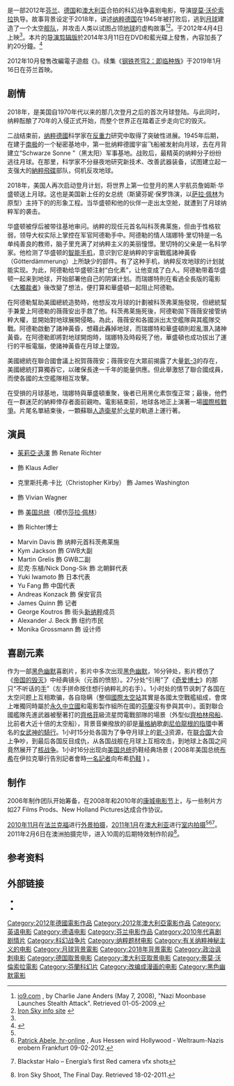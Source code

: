 {{noteTA
|T=zh-hk:鐵幕蒼穹;zh-cn:钢铁苍穹;zh-tw:鋼鐵蒼穹;
|G1=Movie
|G2=Show
|1=zh-hk:鐵幕蒼穹;zh-cn:钢铁苍穹;zh-tw:鋼鐵蒼穹;
}}
{{Infobox film
| name           = 钢铁苍穹
| original_name  = {{lang|en|''Iron Sky''}}
| image          = Iron sky poster.jpg
| caption        = 電影海報
| director       = [[提莫·沃伦索拉|提莫·沃伦索拉]]
| producer       = Tero Kaukomaa<br />Oliver Damian<br />Cathy Overett<br />Mark Overett<br />{{link-en|Samuli Torssonen|Samuli Torssonen}}<br />Matt Pohl<br />James Wenban<br />Sam Horton
| screenplay     = Michael Kalesniko<br />提莫·沃伦索拉
| story          = {{link-en|Johanna Sinisalo|Johanna Sinisalo}}<br />Jarmo Puskala<small> (concept)</small>
| starring       = [[茱莉亞·迭澤|茱莉亞·迭澤]]<br />Christopher Kirby<br />{{link-en|戈茨·奥托|Götz Otto}}<br />{{link-en|Peta Sergeant|Peta Sergeant}}<br />{{link-en|Stephanie Paul|Stephanie Paul}}<br />[[尤杜·奇爾|尤杜·奇爾]]
| music          = {{link-en|萊巴赫 (樂團)|Laibach (band)|萊巴赫}}
| cinematography = Mika Orasmaa
| editing        = Suresh Ayyar
| studio         = Energia Productions
| distributor    = Buena Vista International Finland
| released       = 2012年2月11日 （[[第62届柏林电影节|第62届柏林电影节]]）<br />2012年4月4日 （芬兰）<br />2012年4月5日 （德国）<br />2019年10月4日 （臺灣）
| runtime        = 92分钟
| country        = [[芬兰|芬兰]]<br />[[德国|德国]]<br />[[澳大利亚|澳大利亚]]
| language       = 英语<br />[[德语|德语]]
| budget         = 750萬歐元<ref name="autogenerated1">{{cite web |url=http://www.ironsky.net/site/support/invest/ |title=Invest in Iron Sky : Iron Sky :: Official Movie Site |publisher=Iron Sky |date= |accessdate=2011-04-04 |archive-url=https://web.archive.org/web/20101004005453/http://www.ironsky.net/site/support/invest/ |archive-date=2010-10-04 |dead-url=yes }}</ref>（1000萬美元）
| gross          = 810萬美元
| preceded_by    = 
| followed_by    = 《[[钢铁苍穹2：即临种族|钢铁苍穹2：即临种族]]》
| cn_name        = 钢铁苍穹
| hk_name        = 鐵幕蒼穹
| tw_name        = 鋼鐵蒼穹
}}
{{作品名稱|name=''Iron Sky''|hk=鐵幕蒼穹|tw=鋼鐵蒼穹|equiv-cn=tw}}是一部2012年[[芬兰|芬兰]]、[[德国|德国]]和[[澳大利亚|澳大利亚]]合拍的科幻战争喜剧电影，导演[[提莫·沃伦索拉|提莫·沃伦索拉]]执导。故事背景设定于2018年，讲述[[纳粹德国|纳粹德国]]在1945年被打败后，逃到[[月球|月球]]建造了一个太空[[舰队|舰队]]，并攻击人类以试图占领[[地球|地球]]的虚构故事<ref name=io9>[http://io9.com/387775/nazi-moonbase-launches-stealth-attack io9.com] {{Wayback|url=http://io9.com/387775/nazi-moonbase-launches-stealth-attack |date=20150808003202 }}, by Charlie Jane Anders (May 7, 2008), "Nazi Moonbase Launches Stealth Attack". Retrieved 01-05-2009.</ref><ref name="ironsky1">[http://www.ironsky.net/info.php Iron Sky info site] {{webarchive|url=https://web.archive.org/web/20090114062938/http://www.ironsky.net/info.php |date=2009-01-14 }}</ref>。于2012年4月4日上映<ref name="ironsky1"/>。本片的[[导演剪辑版|导演剪辑版]]於2014年3月11日在DVD和藍光碟上發售，內容加長了約20分鐘。<ref>{{Cite web |url = http://www.psnation.com/2014/03/11/review-iron-sky-directors-cut-blu-raydvd/ |title = Review: Iron Sky: Director's Cut (Blu-ray/DVD) |author = Josh Langford |date = 2014-03-11 |publisher = PS Nation |language = en |access-date = 2016-05-12 |archive-date = 2021-01-21 |archive-url = https://web.archive.org/web/20210121170254/http://www.psnation.com/2014/03/11/review-iron-sky-directors-cut-blu-raydvd/ |dead-url = no }}</ref>

2012年10月發售改編電子遊戲《{{link-en|鋼鐵蒼穹：入侵|Iron Sky: Invasion}}》。续集《[[钢铁苍穹2：即临种族|钢铁苍穹2：即临种族]]》于2019年1月16日在芬兰首映。

== 剧情 ==
2018年，是美国自1970年代以来的那几次登月之后的首次月球登陆。与此同时，纳粹酝酿了70年的入侵正式开始，而整个世界正在踏着正步走向它的毁灭。

二战结束前，[[纳粹德國|纳粹德國]]科学家在[[反重力|反重力]]研究中取得了突破性进展。1945年后期，在建于[[南极|南极]]的一个秘密基地中，第一批纳粹德國宇宙飞船被发射向月球，去在月背建立“Schwarze Sonne ”（黑太阳）军事基地。战败后，最精英的纳粹分子纷纷逃往月球。在那里，科学家不分昼夜地研究新技术、改善武器装备，试图建立起一支强大的[[納粹飛碟|納粹飛碟]]部队，伺机反攻地球。

2018年，美国人再次启动登月计划，将世界上第一位登月的黑人宇航员詹姆斯·华盛顿送上月球。这也是美国新上任的女总统（斯黛芬妮·保罗饰演，以[[萨拉·佩林|萨拉·佩林]]为原型）主持下的的形象工程。当华盛顿和他的伙伴一走出太空舱，就遭到了月球纳粹军的袭击。

华盛顿被俘后被带往基地审问。纳粹的现任元首名叫科茨弗莱施，但由于性格软弱，领导大权实际上掌控在军官阿德勒手中。阿德勒的情人瑞娜特·里切特是一名单纯善良的教师，脑子里充满了对纳粹主义的美丽憧憬。里切特的父亲是一名科学家。他检测了华盛顿的[[智能手机|智能手机]]，意识到它是纳粹的宇宙戰艦諸神黃昏（Götterdämmerung）上所缺少的部件。有了这种手机，纳粹反攻地球的计划就能实现。为此，阿德勒给华盛顿注射“白化素”，让他变成了白人。阿德勒带着华盛顿一起来到地球，开始部署他自己的阴谋计划。而瑞娜特則在看過全長版的電影《[[大獨裁者|大獨裁者]]》後改變了想法，便打算和華盛頓一起阻止阿德勒。

在阿德勒幫助美國總統造勢時，他想反攻月球的計劃被科茨弗莱施發現，但總統幫手兼愛上阿德勒的薇薇安出手救了他。科茨弗莱施死後，阿德勒拋下薇薇安接管纳粹大權，並開始對地球展開侵略。為此，薇薇安和各國派出太空艦隊與其艦隊交戰。阿德勒啟動了諸神黃昏，想藉此轟掉地球，而瑞娜特和華盛頓則趁亂潛入諸神黃昏。在阿德勒即將對地球開炮時，瑞娜特及時殺死了他，華盛頓也成功拔出了運行的平板電腦，使諸神黃昏在月球上墜毀。

美國總統在聯合國會議上祝賀薇薇安；薇薇安在大眾前揭露了大量[[氦-3|氦-3]]的存在，美國總統打算獨吞它，以確保長達一千年的能量供應。但此舉激怒了聯合國成員，而使各國的太空艦隊相互攻擊。

在受損的月球基地，瑞娜特與華盛頓重聚，後者已用黑化素恢復正常；最後，他們在一群迷茫的納粹倖存者面前親吻。電影結束前，地球各地正上演著一場[[第三次世界大戰|國際核戰爭]]。片尾名單結束後，一顆蘇聯[[人造衛星|人造衛星]]於[[火星|火星]]的軌道上運行著。

== 演員 ==
* [[茱莉亞·迭澤|茱莉亞·迭澤]] 飾 Renate Richter
* {{link-en|戈茨·奥托|Götz Otto}} 飾 Klaus Adler
* 克里斯托弗·卡比（Christopher Kirby） 飾 James Washington
* {{link-en|Peta Sergeant|Peta Sergeant}} 飾 Vivian Wagner
* {{link-en|Stephanie Paul|Stephanie Paul}} 飾 [[美国总统|美国总统]]（模仿[[莎拉·佩林|莎拉·佩林]]）
* {{link-en|斯洛·派克内尔|Tilo Prückner}} 飾 Richter博士
* Marvin Davis 飾 纳粹元首科茨弗莱施
* Kym Jackson 飾 GWB大副
* Martin Grelis 飾 GWB二副
* 尼克·东植/Nick Dong-Sik 飾 北朝鲜代表
* Yuki Iwamoto 飾 日本代表
* Yu Fang 飾 中国代表
* Andreas Konzack 飾 保安官员
* James Quinn 飾 记者
* George Koutros 飾 街头[[新纳粹|新纳粹]]成员
* Alexander J. Beck 飾 纽约市民
* Monika Grossmann 飾 设计师

== 喜剧元素 ==
作为一部[[黑色幽默|黑色幽默]]喜剧片，影片中多次出现[[黑色幽默|黑色幽默]]，16分钟处，影片模仿了《[[帝国的毁灭|帝国的毁灭]]》中经典镜头（元首的愤怒）。27分处“引用”了《[[奇爱博士|奇爱博士]]》的那只“不听话的[[手|手]]”（左手拼命按住想行纳粹礼的右手）。1小时处的情节讽刺了各国在太空问题上互相欺骗，各自隐瞒（整個[[國際太空站|國際太空站]]其實是各國太空戰艦組成，會席上唯獨同時屬於[[永久中立國|永久中立國]]和電影製作組所在國的[[芬蘭|芬蘭]]沒有參與其中）。面對聯合國艦隊先進武器被壓著打的[[齊格菲|齊格菲]]級流星閃電戰部隊的場景（外型似[[齊柏林飛船|齊柏林飛船]]、比前者大近十倍的太空船），背景音樂撥放的卻是[[華格納|華格納]]歌劇[[尼伯龍根的指環|尼伯龍根的指環]]中著名的[[女武神的騎行|女武神的騎行]]。1小时15分处各国为了争夺月球上的[[氦-3|氦-3]]资源，在[[联合国|联合国]]大会上争吵，到最后各国反目成仇，从各国战舰在月球上互相攻击，到地球上各国之间竟然展开了[[核战争|核战争]]。1小时16分出现向[[美国总统|美国总统]]扔鞋经典场景 ( 2008年美国总统[[喬治·W·布希|布希]]在伊拉克舉行告別記者會時[[敏達哈·薩伊迪|一名記者]]向布希[[扔鞋|扔鞋]] ) 。

== 制作 ==
2006年制作团队开始筹备，在2008年和2010年的[[康城电影节|康城电影节]]上，与一些制片方如27 Films Prods、New Holland Pictures达成合作协议。

[[2010年11月|2010年11月]]在[[法兰克福|法兰克福]]进行[[外景拍摄|外景拍摄]]，[[2011年1月|2011年1月]]在[[澳大利亚|澳大利亚]]进行[[片場系統|室内拍摄]]<ref name="autogenerated1"/><ref>[http://www.hr-online.de/website/rubriken/kultur/index.jsp?rubrik=5980&key=standard_document_43956185 Patrick Abele, hr-online] {{webarchive|url=https://archive.is/20120904043619/http://www.hr-online.de/website/rubriken/kultur/index.jsp?rubrik=5980&key=standard_document_43956185 |date=2012-09-04 }}, Aus Hessen wird Hollywood - Weltraum-Nazis erobern Frankfurt 09-02-2012.</ref><ref>{{cite web |url=http://blog.starwreck.com/2010/01/05/blackstar-halo-energias-first-red-camera-vfx-shots/ |title=存档副本 |accessdate=2012-10-22 |deadurl=yes |archiveurl=https://web.archive.org/web/20100125083113/http://blog.starwreck.com/2010/01/05/blackstar-halo-energias-first-red-camera-vfx-shots/ |archivedate=2010-01-25 }} Blackstar Halo – Energia’s first Red camera vfx shots</ref>。2011年2月6日在澳洲拍摄完毕，进入10周的后期特效制作阶段<ref>{{cite web |url=http://blog.starwreck.com/2011/02/06/iron-sky-shoot-the-final-day/ |title=存档副本 |accessdate=2011-02-18 |deadurl=yes |archiveurl=https://web.archive.org/web/20110218102422/http://blog.starwreck.com/2011/02/06/iron-sky-shoot-the-final-day/ |archivedate=2011-02-18 }} Iron Sky Shoot, The Final Day. Retrieved 18-02-2011.</ref>。

== 参考资料 ==
{{reflist|30em}}

== 外部链接 ==
* {{Official website|http://www.ironsky.net/}}
* {{IMDb title|1034314|Iron Sky}}

{{DEFAULTSORT:Iron Sky}}
[[Category:2012年德國電影作品|Category:2012年德國電影作品]]
[[Category:2012年澳大利亞電影作品|Category:2012年澳大利亞電影作品]]
[[Category:英语电影|Category:英语电影]]
[[Category:德语电影|Category:德语电影]]
[[Category:芬兰电影作品|Category:芬兰电影作品]]
[[Category:2010年代喜剧剧情片|Category:2010年代喜剧剧情片]]
[[Category:科幻战争片|Category:科幻战争片]]
[[Category:纳粹题材电影|Category:纳粹题材电影]]
[[Category:有关纳粹神秘主义的电影|Category:有关纳粹神秘主义的电影]]
[[Category:月球背景電影|Category:月球背景電影]]
[[Category:2018年背景電影|Category:2018年背景電影]]
[[Category:政治讽刺电影|Category:政治讽刺电影]]
[[Category:德国取景电影|Category:德国取景电影]]
[[Category:澳大利亚取景电影|Category:澳大利亚取景电影]]
[[Category:蒂莫·沃倫索拉電影|Category:蒂莫·沃倫索拉電影]]
[[Category:芬蘭科幻片|Category:芬蘭科幻片]]
[[Category:改编成漫画的电影|Category:改编成漫画的电影]]
[[Category:黑色幽默電影|Category:黑色幽默電影]]